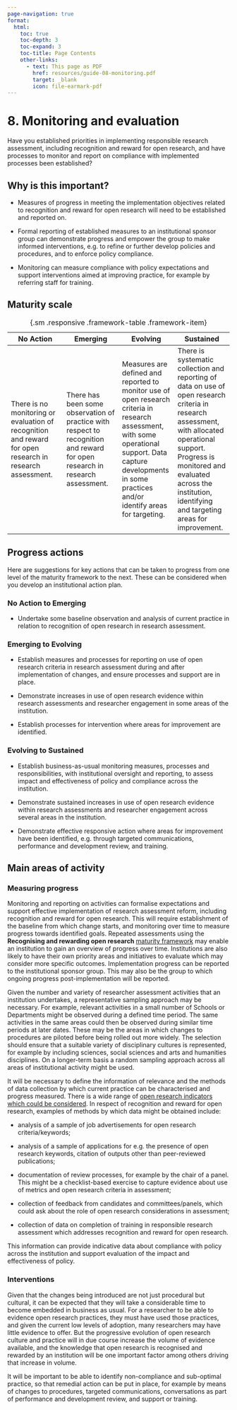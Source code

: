 ```yaml
---
page-navigation: true
format:
  html:
    toc: true
    toc-depth: 3
    toc-expand: 3
    toc-title: Page Contents
    other-links:
      - text: This page as PDF
        href: resources/guide-08-monitoring.pdf
        target: _blank
        icon: file-earmark-pdf
---
```


# 8. Monitoring and evaluation 

::: {.callout .feature}
Have you established priorities in implementing responsible research assessment, including recognition and reward for open research, and have processes to monitor and report on compliance with implemented processes been established? 
:::

## Why is this important? 

- Measures of progress in meeting the implementation objectives related to recognition and reward for open research will need to be established and reported on.  

- Formal reporting of established measures to an institutional sponsor group can demonstrate progress and empower the group to make informed interventions, e.g. to refine or further develop policies and procedures, and to enforce policy compliance. 

- Monitoring can measure compliance with policy expectations and support interventions aimed at improving practice, for example by referring staff for training. 

## Maturity scale 


| No Action | Emerging | Evolving | Sustained |
|---------|---------|---------|---------|
| There is no monitoring or evaluation of recognition and reward for open research in research assessment. | There has been some observation of practice with respect to recognition and reward for open research in research assessment. | Measures are defined and reported to monitor use of open research criteria in research assessment, with some operational support. Data capture developments in some practices and/or identify areas for targeting. | There is systematic collection and reporting of data on use of open research criteria in research assessment, with allocated operational support. Progress is monitored and evaluated across the institution, identifying and targeting areas for improvement. |

: {.sm .responsive .framework-table .framework-item}


## Progress actions 

Here are suggestions for key actions that can be taken to progress from one level of the maturity framework to the next. These can be considered when you develop an institutional action plan.  

### No Action to Emerging 

- Undertake some baseline observation and analysis of current practice in relation to recognition of open research in research assessment. 

### Emerging to Evolving 

- Establish measures and processes for reporting on use of open research criteria in research assessment during and after implementation of changes, and ensure processes and support are in place. 

- Demonstrate increases in use of open research evidence within research assessments and researcher engagement in some areas of the institution. 

- Establish processes for intervention where areas for improvement are identified. 

### Evolving to Sustained 

- Establish business-as-usual monitoring measures, processes and responsibilities, with institutional oversight and reporting, to assess impact and effectiveness of policy and compliance across the institution.  

- Demonstrate sustained increases in use of open research evidence within research assessments and researcher engagement across several areas in the institution.  

- Demonstrate effective responsive action where areas for improvement have been identified, e.g. through targeted communications, performance and development review, and training. 

## Main areas of activity 

### Measuring progress  

Monitoring and reporting on activities can formalise expectations and support effective implementation of research assessment reform, including recognition and reward for open research. This will require establishment of the baseline from which change starts, and monitoring over time to measure progress towards identified goals. Repeated assessments using the **Recognising and rewarding open research** [maturity framework](maturity-framework.qmd) may enable an institution to gain an overview of progress over time. Institutions are also likely to have their own priority areas and initiatives to evaluate which may consider more specific outcomes. Implementation progress can be reported to the institutional sponsor group. This may also be the group to which ongoing progress post-implementation will be reported. 

Given the number and variety of researcher assessment activities that an institution undertakes, a representative sampling approach may be necessary. For example, relevant activities in a small number of Schools or Departments might be observed during a defined time period. The same activities in the same areas could then be observed during similar time periods at later dates. These may be the areas in which changes to procedures are piloted before being rolled out more widely. The selection should ensure that a suitable variety of disciplinary cultures is represented, for example by including sciences, social sciences and arts and humanities disciplines. On a longer-term basis a random sampling approach across all areas of institutional activity might be used. 

It will be necessary to define the information of relevance and the methods of data collection by which current practice can be characterised and progress measured. There is a wide range of [open research indicators which could be considered](https://ukrn.org/open-research-indicators). In respect of recognition and reward for open research, examples of methods by which data might be obtained include:   

- analysis of a sample of job advertisements for open research criteria/keywords; 

- analysis of a sample of applications for e.g. the presence of open research keywords, citation of outputs other than peer-reviewed publications;  

- documentation of review processes, for example by the chair of a panel. This might be a checklist-based exercise to capture evidence about use of metrics and open research criteria in assessment;  

- collection of feedback from candidates and committees/panels, which could ask about the role of open research considerations in assessment; 

- collection of data on completion of training in responsible research assessment which addresses recognition and reward for open research.  

This information can provide indicative data about compliance with policy across the institution and support evaluation of the impact and effectiveness of policy. 

### Interventions 

Given that the changes being introduced are not just procedural but cultural, it can be expected that they will take a considerable time to become embedded in business as usual. For a researcher to be able to evidence open research practices, they must have used those practices, and given the current low levels of adoption, many researchers may have little evidence to offer. But the progressive evolution of open research culture and practice will in due course increase the volume of evidence available, and the knowledge that open research is recognised and rewarded by an institution will be one important factor among others driving that increase in volume. 

It will be important to be able to identify non-compliance and sub-optimal practice, so that remedial action can be put in place, for example by means of changes to procedures, targeted communications, conversations as part of performance and development review, and support or training.  

